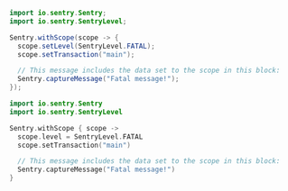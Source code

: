 ```java {tabTitle: Java}
import io.sentry.Sentry;
import io.sentry.SentryLevel;

Sentry.withScope(scope -> {
  scope.setLevel(SentryLevel.FATAL);
  scope.setTransaction("main");

  // This message includes the data set to the scope in this block:
  Sentry.captureMessage("Fatal message!");
});
```

```kotlin {tabTitle: Kotlin}
import io.sentry.Sentry
import io.sentry.SentryLevel

Sentry.withScope { scope ->
  scope.level = SentryLevel.FATAL
  scope.setTransaction("main")

  // This message includes the data set to the scope in this block:
  Sentry.captureMessage("Fatal message!")
}
```
